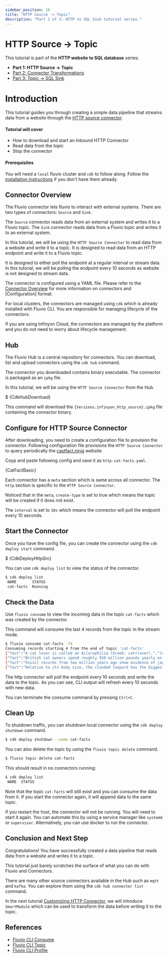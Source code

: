 ```yaml
---
sidebar_position: 10
title: "HTTP Source -> Topic"
description: "Part 1 of 3: HTTP to SQL Sink tutorial series."
---
```


# HTTP Source -> Topic

This tutorial is part of the **HTTP website to SQL database** series:
* **Part 1: HTTP Source -> Topic**
* [Part 2: Connector Transformations]
* [Part 3: Topic -> SQL Sink]


# Introduction

This tutorial guides you through creating a simple data pipeline that streams data from a website through the [HTTP source connector]. 

#### Tutorial will cover

- How to download and start an Inbound HTTP Connector
- Read data from the topic
- Stop the connector

#### Prerequisites

You will need a `local` fluvio cluster and `cdk` to follow along. Follow the [installation instructions][installation] if you don't have them already.


## Connector Overview

The Fluvio connector lets fluvio to interact with external systems.  There are two types of connectors: `Source` and `Sink`.

The `Source` connector reads data from an external system and writes it to a Fluvio topic. 
The `Sink` connector reads data from a Fluvio topic and writes it to an external system.

In this tutorial, we will be using the `HTTP Source Connector` to read data from a website and write it to a topic.  It is designed to read data from an HTTP endpoint and write it to a Fluvio topic.

It is designed to either poll the endpoint at a regular interval or stream data.   In this tutorial, we will be polling the endpoint every 10 seconds as website is not designed to stream data.

The connector is configured using a YAML file.  Please refer to the [Connector Overview] for more information on connectors and [Configuration] format.

For local clusters, the connectors are managed using `cdk` which is already installed with Fluvio CLI.  You are responsible for managing lifecycle of the connectors.

If you are using Infinyon Cloud, the connectors are managed by the platform and you do not need to worry about lifecycle management.

## Hub

The Fluvio Hub is a central repository for connectors.  You can download, list and upload connectors using the `cdk hub` command.

The connector you downloaded contains binary executable.  The connector is packaged as an `ipkg` file. 

In this tutorial, we will be using the `HTTP Source Connector` from the Hub.


<CodeBlock language="bash" copyBehavior="fl">$ {CdkHubDownload}</CodeBlock>


This command will download the <code>{Versions.infinyon_http_source}.ipkg</code> file containing the connector binary.


## Configure for HTTP Source Connector

After downloading, you need to create a configuration file to provision the connector.  Following configuration file provisions the `HTTP Source Connector` to query periodically the [castfact.ninja] website.

Coyp and paste following config and save it as `http-cat-facts.yaml`.



<CodeBlock language="yaml">{CatFactBasic}</CodeBlock>


Each connector has a `meta` section which is same across all connector.  The `http` section is specific to the `HTTP Source Connector`.

Noticed that in the `meta`, `create-type` is set to true which means the topic will be created if it does not exist.

The `interval` is set to `10s` which means the connector will poll the endpoint every 10 seconds.


## Start the Connector

Once you have the config file, you can create the connector using the `cdk deploy start` command.



<CodeBlock language="bash" copyBehavior="fl">$ {CdkDeployHttpSrc}</CodeBlock>


You can use `cdk deploy list` to view the status of the connector.

```bash copy="fl"
$ cdk deploy list
 NAME       STATUS  
 cat-facts  Running 
```

## Check the Data

Use `fluvio consume` to view the incoming data in the topic `cat-facts` which was created by the connector.

This command will consume the last 4 records from the topic in the stream mode.

```bash copy="fl"
$ fluvio consume cat-facts -T4
Consuming records starting 4 from the end of topic 'cat-facts'
{"fact":"A cat lover is called an Ailurophilia (Greek: cat+lover).","length":57}
{"fact":"British cat owners spend roughly 550 million pounds yearly on cat food.","length":71}
{"fact":"Fossil records from two million years ago show evidence of jaguars.","length":67}
{"fact":"Relative to its body size, the clouded leopard has the biggest canines of all animals\u2019 canines. Its dagger-like teeth can be as long as 1.8 inches (4.5 cm).","length":156}
```

The http connector will poll the endpoint every 10 seconds and write the data to the topic.  As you can see, CLI output will refresh every 10 seconds with new data.

You can terminate the consume command by pressing `Ctrl+C`.


## Clean Up

To shutdown traffic, you can shutdown local connector using the `cdk deploy shutdown` command.

```bash copy="fl"
$ cdk deploy shutdown --name cat-facts
```

You can also delete the topic by using the `fluvio topic delete` command.

```bash copy="fl"
$ fluvio topic delete cat-facts
```

This should result in no connectors running:
```bash copy="fl"
$ cdk deploy list
 NAME  STATUS  
```

Note that the topic `cat-facts` will still exist and you can consume the data from it.  If you start the connector again, it will append data to the same topic.

If you restart the host, the connector will not be running.  You will need to start it again.  You can automate this by using a service manager like `systemd` or `supervisor`.   Alternatively, you can use docker to run the connector.

## Conclusion and Next Step

Congratulations! You have successfully created a data pipeline that reads data from a website and writes it to a topic.

This tutorial just barely scratches the surface of what you can do with Fluvio and Connectors.

There are many other source connectors available in the Hub such as `mqtt` and `kafka`.  You can explore them using the `cdk hub connector list` command.

In the next tutorial [Customizing HTTP Connector], we will introduce `SmartModule` which can be used to transform the data before writing it to the topic.

## References

* [Fluvio CLI Consume]
* [Fluvio CLI Topic]
* [Fluvio CLI Profile]


[Part 2: Connector Transformations]: connector-transformations.mdx
[Part 3: Topic -> SQL Sink]: sql-sink.mdx
[Http source connector]: hub/connectors/inbound/http.mdx
[Customizing HTTP Connector]: connector-transformations.mdx
[Connector Overview]: connectors/overview.mdx
[Fluvio CLI Consume]: fluvio/cli/fluvio/consume.mdx
[Fluvio CLI Topic]: fluvio/cli/fluvio/topic.mdx
[Fluvio CLI Profile]: fluvio/cli/fluvio/profile.mdx
[Inbound HTTP Connector]: hub/connectors/inbound/http.mdx
[castfact.ninja]: https://catfact.ninja
[installation]: fluvio/quickstart.mdx#install-fluvio